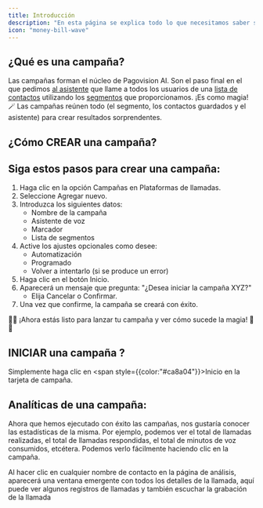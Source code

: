 ```yaml
---
title: Introducción
description: "En esta página se explica todo lo que necesitamos saber sobre la ejecución de campañas."
icon: "money-bill-wave"
---
```


## ¿Qué es una campaña?

Las campañas forman el núcleo de Pagovision AI. Son el paso final en el que pedimos [al asistente](https://app.precallai.com/admin/assistants) que llame a todos los usuarios de una [lista de contactos](https://app.precallai.com/admin/contact-list) utilizando los [segmentos](https://app.precallai.com/admin/segments) que proporcionamos. ¡Es como magia! 🪄 Las campañas reúnen todo (el segmento, los contactos guardados y el asistente) para crear resultados sorprendentes.

## ¿Cómo CREAR una campaña?

## Siga estos pasos para crear una campaña:

1. Haga clic en la opción Campañas en Plataformas de llamadas.
2. Seleccione Agregar nuevo.
3. Introduzca los siguientes datos:
   - Nombre de la campaña
   - Asistente de voz
   - Marcador
   - Lista de segmentos
4. Active los ajustes opcionales como desee:
   - Automatización
   - Programado
   - Volver a intentarlo (si se produce un error)
5. Haga clic en el botón Inicio.
6. Aparecerá un mensaje que pregunta: "¿Desea iniciar la campaña XYZ?"
   - Elija Cancelar o Confirmar.
7. Una vez que confirme, la campaña se creará con éxito.

👏👏 ¡Ahora estás listo para lanzar tu campaña y ver cómo sucede la magia! 🎉🎉

## INICIAR una campaña ?

Simplemente haga clic en <span style={{color:"#ca8a04"}}>Inicio</span> en la tarjeta de campaña.

## Analíticas de una campaña:

Ahora que hemos ejecutado con éxito las campañas, nos gustaría conocer las estadísticas de la misma. Por ejemplo, podemos ver el total de llamadas realizadas, el total de llamadas respondidas, el total de minutos de voz consumidos, etcétera. Podemos verlo fácilmente haciendo clic en la campaña.

<Warning>
  Al hacer clic en cualquier nombre de contacto en la página de análisis,
  aparecerá una ventana emergente con todos los detalles de la llamada, aquí
  puede ver algunos registros de llamadas y también escuchar la grabación de la
  llamada
</Warning>
